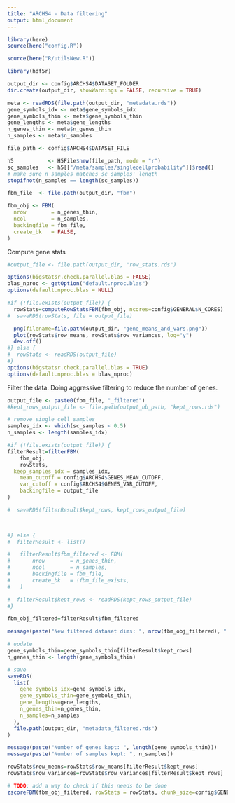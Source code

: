 ```yaml
---
title: "ARCHS4 - Data filtering"
output: html_document
---
```


```r
library(here)
source(here("config.R"))
```

```r
source(here("R/utilsNew.R"))
```

```r
library(hdf5r)
```

```r
output_dir <- config$ARCHS4$DATASET_FOLDER
dir.create(output_dir, showWarnings = FALSE, recursive = TRUE)
```

```r
meta <- readRDS(file.path(output_dir, "metadata.rds"))
gene_symbols_idx <- meta$gene_symbols_idx
gene_symbols_thin <- meta$gene_symbols_thin
gene_lengths <- meta$gene_lengths
n_genes_thin <- meta$n_genes_thin
n_samples <- meta$n_samples
```

```r
file_path <- config$ARCHS4$DATASET_FILE

h5           <- H5File$new(file_path, mode = "r")
sc_samples   <- h5[["/meta/samples/singlecellprobability"]]$read()
# make sure n_samples matches sc_samples' length
stopifnot(n_samples == length(sc_samples))
```


```r
fbm_file  <- file.path(output_dir, "fbm")

fbm_obj <- FBM(
  nrow        = n_genes_thin,
  ncol        = n_samples,
  backingfile = fbm_file,
  create_bk   = FALSE,
)
```


Compute gene stats

```r
#output_file <- file.path(output_dir, "row_stats.rds")

options(bigstatsr.check.parallel.blas = FALSE)
blas_nproc <- getOption("default.nproc.blas")
options(default.nproc.blas = NULL)

#if (!file.exists(output_file)) {
  rowStats=computeRowStatsFBM(fbm_obj, ncores=config$GENERAL$N_CORES)
#  saveRDS(rowStats, file = output_file)

  png(filename=file.path(output_dir, "gene_means_and_vars.png"))
  plot(rowStats$row_means, rowStats$row_variances, log="y")
  dev.off()
#} else {
#  rowStats <- readRDS(output_file)
#}
options(bigstatsr.check.parallel.blas = TRUE)
options(default.nproc.blas = blas_nproc)
```

Filter the data. Doing aggressive filtering to reduce the number of genes.

```r
output_file <- paste0(fbm_file, "_filtered")
#kept_rows_output_file <- file.path(output_nb_path, "kept_rows.rds")

# remove single cell samples
samples_idx <- which(sc_samples < 0.5)
n_samples <- length(samples_idx)

#if (!file.exists(output_file)) {
filterResult=filterFBM(
	fbm_obj,
	rowStats,
  keep_samples_idx = samples_idx,
	mean_cutoff = config$ARCHS4$GENES_MEAN_CUTOFF,
	var_cutoff = config$ARCHS4$GENES_VAR_CUTOFF,
	backingfile = output_file
)

#  saveRDS(filterResult$kept_rows, kept_rows_output_file)


  
#} else {
#  filterResult <- list()

#	filterResult$fbm_filtered <- FBM(
#		nrow        = n_genes_thin,
#		ncol        = n_samples,
#		backingfile = fbm_file,
#		create_bk   = !fbm_file_exists,
#	)

#  filterResult$kept_rows <- readRDS(kept_rows_output_file)
#}

fbm_obj_filtered=filterResult$fbm_filtered
```

```r
message(paste("New filtered dataset dims: ", nrow(fbm_obj_filtered), " x ", ncol(fbm_obj_filtered)))
```

```r
# update
gene_symbols_thin=gene_symbols_thin[filterResult$kept_rows]
n_genes_thin <- length(gene_symbols_thin)

# save
saveRDS(
  list(
    gene_symbols_idx=gene_symbols_idx,
    gene_symbols_thin=gene_symbols_thin,
    gene_lengths=gene_lengths,
    n_genes_thin=n_genes_thin,
    n_samples=n_samples
  ),
  file.path(output_dir, "metadata_filtered.rds")
)
```

```r
message(paste("Number of genes kept: ", length(gene_symbols_thin)))
message(paste("Number of samples kept: ", n_samples))
```

```r
rowStats$row_means=rowStats$row_means[filterResult$kept_rows]
rowStats$row_variances=rowStats$row_variances[filterResult$kept_rows]
```


```r
# TODO: add a way to check if this needs to be done
zscoreFBM(fbm_obj_filtered, rowStats = rowStats, chunk_size=config$GENERAL$CHUNK_SIZE)
```

